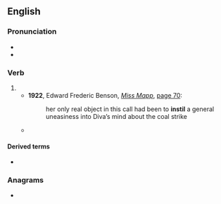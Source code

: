 ==English==

===Pronunciation===
* {{IPA|en|/ɪnˈstɪl/}}
* {{rhymes|en|ɪl|s=2}}

===Verb===
{{en-verb|++}}

# {{alternative spelling of|en|instill}}
#* '''1922''', Edward Frederic Benson, ''[[s:Miss Mapp|Miss Mapp]]'', [[s:Page:Miss_Mapp.djvu/74|page 70]]:
#*: her only real object in this call had been to '''instil''' a general uneasiness into Diva’s mind about the coal strike
#* {{quote-journal|en|date=2020 October 21|title=Network News: Labour reiterates demand for full public ownership|journal=Rail|page=7|text="If we do not '''instil''' public confidence in the system, I fear the public will lose confidence and even fewer people will travel by rail."}}

====Derived terms====
* {{l|en|reinstil}}

===Anagrams===
* {{anagrams|en|a=iilnst|inlist}}